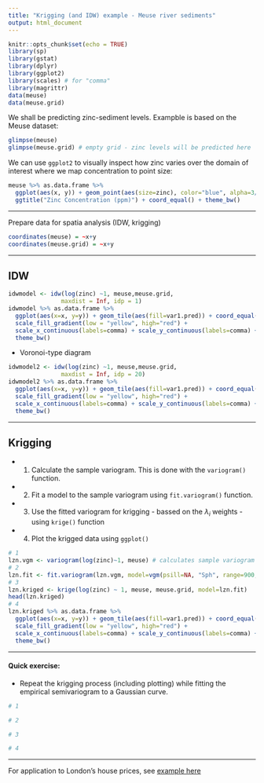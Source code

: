 ---
title: "Krigging (and IDW) example - Meuse river sediments"
output: html_document
---

```{r setup, include=FALSE}
knitr::opts_chunk$set(echo = TRUE)
library(sp)
library(gstat)
library(dplyr)
library(ggplot2)
library(scales) # for "comma"
library(magrittr)
data(meuse)
data(meuse.grid)
```

We shall be predicting zinc-sediment levels. Exampble is based on the Meuse dataset:

```{r}
glimpse(meuse)
glimpse(meuse.grid) # empty grid - zinc levels will be predicted here
```

We can use `ggplot2` to visually inspect how zinc varies over the domain of interest where we map concentration to point size:

```{r}
meuse %>% as.data.frame %>% 
  ggplot(aes(x, y)) + geom_point(aes(size=zinc), color="blue", alpha=3/4) + 
  ggtitle("Zinc Concentration (ppm)") + coord_equal() + theme_bw()
```


----

Prepare data for spatia analysis (IDW, krigging)


```{r}
coordinates(meuse) = ~x+y
coordinates(meuse.grid) = ~x+y
```

----

## IDW

```{r}
idwmodel <- idw(log(zinc) ~1, meuse,meuse.grid,
               maxdist = Inf, idp = 1) 
idwmodel %>% as.data.frame %>%
  ggplot(aes(x=x, y=y)) + geom_tile(aes(fill=var1.pred)) + coord_equal() +
  scale_fill_gradient(low = "yellow", high="red") +
  scale_x_continuous(labels=comma) + scale_y_continuous(labels=comma) +
  theme_bw()
```

* Voronoi-type diagram

```{r}
idwmodel2 <- idw(log(zinc) ~1, meuse,meuse.grid,
               maxdist = Inf, idp = 20) 
idwmodel2 %>% as.data.frame %>%
  ggplot(aes(x=x, y=y)) + geom_tile(aes(fill=var1.pred)) + coord_equal() +
  scale_fill_gradient(low = "yellow", high="red") +
  scale_x_continuous(labels=comma) + scale_y_continuous(labels=comma) +
  theme_bw()
```

----

## Krigging


* 1) Calculate the sample variogram. This is done with the `variogram()` function.

* 2) Fit a model to the sample variogram using `fit.variogram()` function.

* 3) Use the fitted variogram for krigging - bassed on the $\lambda_i$ weights - using `krige()` function

* 4) Plot the krigged data using `ggplot()`

```{r}
# 1
lzn.vgm <- variogram(log(zinc)~1, meuse) # calculates sample variogram values 
# 2 
lzn.fit <- fit.variogram(lzn.vgm, model=vgm(psill=NA, "Sph", range=900, nugget=1))
# 3
lzn.kriged <- krige(log(zinc) ~ 1, meuse, meuse.grid, model=lzn.fit)
head(lzn.kriged)
# 4
lzn.kriged %>% as.data.frame %>%
  ggplot(aes(x=x, y=y)) + geom_tile(aes(fill=var1.pred)) + coord_equal() +
  scale_fill_gradient(low = "yellow", high="red") +
  scale_x_continuous(labels=comma) + scale_y_continuous(labels=comma) +
  theme_bw()
```



----

#### Quick exercise:

* Repeat the krigging process (including plotting) while fitting the empirical semivariogram to a  Gaussian curve.


```{r}
# 1

# 2 

# 3

# 4

```



----- 

For application to London's house prices, see [example here](https://rpubs.com/chrisbrunsdon/gwdplyr)
